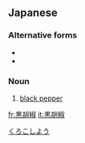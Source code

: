 {{also|黑胡椒}}
==Japanese==
{{ja-kanjitab|黒|胡|椒}}

===Alternative forms===
* {{l|ja|黒コショウ}}
* {{l|ja|黒こしょう}}

===Noun===
{{ja-noun|くろこしょう}}

# [[black pepper]]

[[Category:ja:Spices and herbs|くろこしよう]]

[[fr:黒胡椒]]
[[it:黒胡椒]]